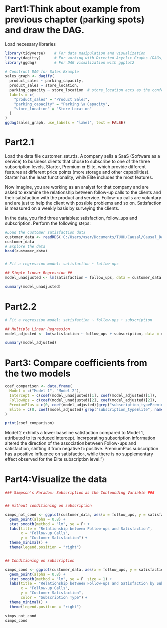 
# Part1:Think about example from previous chapter (parking spots) and draw the DAG.
Load necessary libraries
```r
library(tidyverse)    # For data manipulation and visualization
library(dagitty)      # For working with Directed Acyclic Graphs (DAGs)
library(ggdag)        # For DAG visualization with ggplot2

# Construct DAG for Sales Example
sales_graph <- dagify(
  product_sales ~ parking_capacity,
  product_sales ~ store_location,
  parking_capacity ~ store_location, # store_location acts as the confounding variable
  labels = c(
    "product_sales" = "Product Sales",
    "parking_capacity" = "Parking \n Capacity",
    "store_location" = "Store Location"
  )
)
ggdag(sales_graph, use_labels = "label", text = FALSE)
```
# Part2.1
Load the data file customer_sat.rds. A company sells a SaaS (Software as a service) to business clients that chose to subscribe to one of the three subscription levels, Starter, Premium or Elite, which provide different features at different price points (more storage and other capabilities). Starter has the least functionality, while Elite includes the most features.

Now imagine, you are working as an analyst for that company and are asked to examine the relationship between follow-up calls to the clients and their satisfaction with the product and service. Follow-up calls are voluntary and are just to help the client with possible problems and so on. Satisfaction is measured on a weekly basis by surveying the clients.

In the data, you find three variables: satisfaction, follow_ups and subscription. Perform the following steps:


```r
#Load the customer satisfaction data
customer_data <- readRDS('C:/Users/user/Documents/TUHH/Causal/Causal_Data_Science_Data/customer_sat.rds')
customer_data
# Explore the data
head(customer_data)


# Fit a regression model: satisfaction ~ follow-ups

## Simple linear Regression ##
model_unadjusted <- lm(satisfaction ~ follow_ups, data = customer_data)

summary(model_unadjusted)


```
# Part2.2
```r
# Fit a regression model: satisfaction ~ follow-ups + subscription

## Multiple Linear Regression
model_adjusted <- lm(satisfaction ~ follow_ups + subscription, data = customer_data)

summary(model_adjusted)
```

# Part3: Compare coefficients from the two models
```r
coef_comparison <- data.frame(
  Model = c("Model 1", "Model 2"),
  Intercept = c(coef(model_unadjusted)[1], coef(model_adjusted)[1]),
  FollowUps = c(coef(model_unadjusted)[2], coef(model_adjusted)[2]),
  PremiumPlus = c(0, coef(model_adjusted)[grep("subscription_typePremium\\+", names(coef(model_adjusted)))]),
  Elite = c(0, coef(model_adjusted)[grep("subscription_typeElite", names(coef(model_adjusted)))])
)

print(coef_comparison)

```

Model 2 exhibits a lower baseline satisfaction compared to Model 1, attributed to its reduced intercept.
Incorporating subscription information altered the direction of the association between Follow-ups and satisfaction, shifting it from negative to positive.
PremiumPlus subscription has a positive influence on satisfaction, while there is no supplementary effect observed for the Elite subscription level.")


# Part4:Visualize the data

```r
### Simpson's Paradox: Subscription as the Confounding Variable ###


## Without conditioning on subscription

simps_not_cond <- ggplot(customer_data, aes(x = follow_ups, y = satisfaction)) +
  geom_point(alpha = 0.8) +
  stat_smooth(method = "lm", se = F) +
  labs(title = "Relationship between Follow-ups and Satisfaction",
       x = "Follow-up Calls",
       y = "Customer Satisfaction") +
  theme_minimal() +
  theme(legend.position = "right")


## Conditioning on subscription

simps_cond <- ggplot(customer_data, aes(x = follow_ups, y = satisfaction, color = subscription)) +
  geom_point(alpha = 0.8) +
  stat_smooth(method = "lm", se = F, size = 1) +
  labs(title = "Relationship between Follow-ups and Satisfaction by Subscription Type",
       x = "Follow-up Calls",
       y = "Customer Satisfaction",
       color = "Subscription Type") +
  theme_minimal() +
  theme(legend.position = "right")

simps_not_cond
simps_cond
```